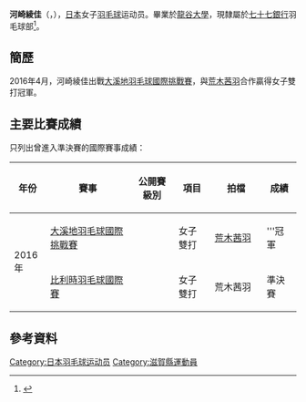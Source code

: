 {{noteTA|G1=Badminton}}
{{Infobox 羽球選手
| playername              = {{lang|ja|<small>かわさき あやか</small><br/><big>河崎 綾佳</big>}}<br/><small>({{lang|en|Kawasaki Ayaka}})</small>
| image                   = 
| size                    = 
| caption                 = 
| birth_name              = 
| date_of_birth           = {{birth_date_and_age|1991|7|5}}
| place_of_birth          = {{JPN}}
| height                  = 
| weight                  = 
| event                   = 女子雙打
| country                 = {{JPN}}
| years_started           = 
| handedness              = 右手
| coach                   = 
| highest_ranking         = 第194位（女雙-[[荒木茜羽|荒木茜羽]]）
| date_of_highest_ranking = 2016年9月22日<ref name="highest-ranking">{{en}}[http://bwfcontent.tournamentsoftware.com/ranking/player.aspx?id=12030&player=1456894 BWF World Ranking - Ranking of Ayaka KAWASAKI (69602)]</ref>
| current_ranking         = 第203位（女雙-[[荒木茜羽|荒木茜羽]]）
| date_of_current_ranking = 2016年10月6日<ref>{{en}}
[http://bwfcontent.tournamentsoftware.com/ranking/category.aspx?id=12030&category=475 BWF World Ranking - BWF世界排名榜 (10/6/2016) - Women's doubles] {{Wayback|url=http://bwfcontent.tournamentsoftware.com/ranking/category.aspx?id=12030&category=475 |date=20200325055849 }}</ref>
| played                  = 7勝–2負（女雙）
| titles                  = 
| bwf_profile             = 79B74171-8A14-48C7-9E98-6CA88A3D91A2
| bwf_id                  = 69602
| updated                 = 2016年10月8日
}}
{{MedalTableTop}}
{{MedalSport | 女子[[羽毛球|羽毛球]]}}
{{MedalCountry | {{JPN}}}}
{{MedalBottom}}
'''河崎綾佳'''（{{jpn|j=河崎 綾佳|kn=かわさき あやか|rm=Kawasaki Ayaka}}，{{bd|1991年|7月5日||}}），[[日本|日本]]女子[[羽毛球|羽毛球]]运动员。畢業於[[龍谷大學|龍谷大學]]，現隸屬於[[七十七銀行|七十七銀行]]羽毛球部<ref name="七十七銀行">{{ja}}{{cite web|title=平成28年度七十七銀行バドミントン部員名簿|url=http://www.77bank.co.jp/pdf/77bank/badminton_roster.pdf|accessdate=2016-10-08|archive-date=2017-03-08|archive-url=https://web.archive.org/web/20170308223342/http://www.77bank.co.jp/pdf/77bank/badminton_roster.pdf|dead-url=no}}</ref>。

==簡歷==
2016年4月，河崎綾佳出戰[[2016年大溪地羽毛球國際挑戰賽|大溪地羽毛球國際挑戰賽]]，與[[荒木茜羽|荒木茜羽]]合作贏得女子雙打冠軍。

==主要比賽成績==
只列出曾進入準決賽的國際賽事成績：
{| class=wikitable style="text-align:center; font-size:small;" 
!width="50"|年份
!width="180"|賽事
!width="80"|公開賽級別
!width="60"|項目
!width="100"|拍檔
!width="50"|成績
|-
!rowspan="2"|2016年
|[[2016年大溪地羽毛球國際挑戰賽|大溪地羽毛球國際挑戰賽]]
|{{BWFIC}}
|女子雙打
|[[荒木茜羽|荒木茜羽]]
|bgcolor="gold"|'''冠軍
|-
|[[2016年比利時羽毛球國際賽|比利時羽毛球國際賽]]
|{{BWFIC}}
|女子雙打
|荒木茜羽
|bgcolor="#b8860b"|準決賽
|}
{{BWF賽事級別索引}}

==參考資料==
{{Reflist}}

{{DEFAULTSORT:Kawasaki Ayaka}}
[[Category:日本羽毛球运动员|Category:日本羽毛球运动员]]
[[Category:滋賀縣運動員|Category:滋賀縣運動員]]